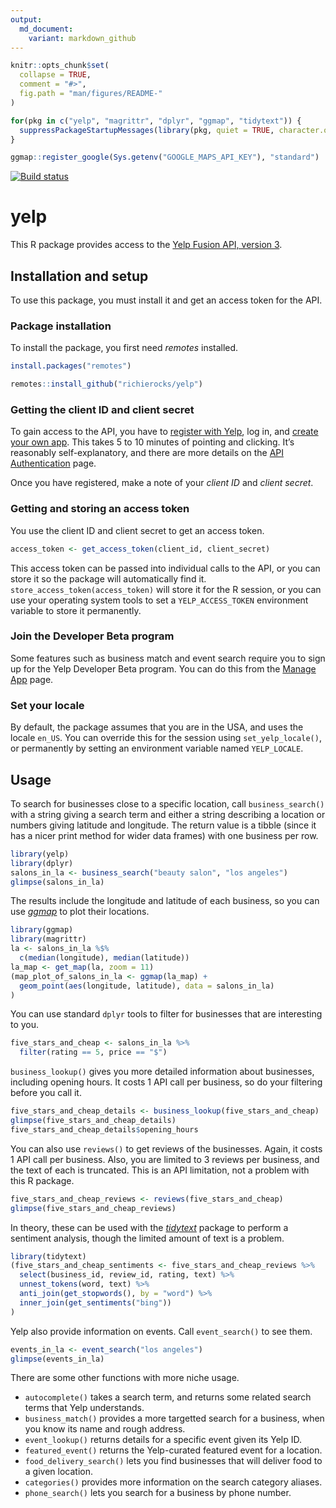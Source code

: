 ```yaml
---
output:
  md_document:
    variant: markdown_github
---
```


<!-- README.md is generated from README.Rmd. Please edit that file -->

```r
knitr::opts_chunk$set(
  collapse = TRUE,
  comment = "#>",
  fig.path = "man/figures/README-"
)
```

```r
for(pkg in c("yelp", "magrittr", "dplyr", "ggmap", "tidytext")) {
  suppressPackageStartupMessages(library(pkg, quiet = TRUE, character.only = TRUE))
}
```

```r
ggmap::register_google(Sys.getenv("GOOGLE_MAPS_API_KEY"), "standard")
```

[![Build status](https://ci.appveyor.com/api/projects/status/2jv8csk42679foc4?svg=true)](https://ci.appveyor.com/project/richierocks/yelp)


# yelp

This R package provides access to the [Yelp Fusion API, version 3](https://www.yelp.com/developers/documentation/v3).

## Installation and setup

To use this package, you must install it and get an access token for the API.

### Package installation

To install the package, you first need *remotes* installed.

```r
install.packages("remotes")
```

```r
remotes::install_github("richierocks/yelp")
```

### Getting the client ID and client secret

To gain access to the API, you have to [register with Yelp](https://www.yelp.com/signup), log in, and [create your own app](https://www.yelp.com/developers/v3/manage_app). This takes 5 to 10 minutes of pointing and clicking. It's reasonably self-explanatory, and there are more details on the [API Authentication](https://www.yelp.com/developers/documentation/v3/authentication) page.

Once you have registered, make a note of your *client ID* and *client secret*.

### Getting and storing an access token

You use the client ID and client secret to get an access token.

```r
access_token <- get_access_token(client_id, client_secret)
```

This access token can be passed into individual calls to the API, or you can store it so the package will automatically find it. `store_access_token(access_token)` will store it for the R session, or you can use your operating system tools to set a `YELP_ACCESS_TOKEN` environment variable to store it permanently.

### Join the Developer Beta program

Some features such as business match and event search require you to sign up for the Yelp Developer Beta program. You can do this from the [Manage App](https://www.yelp.com/developers/v3/manage_app) page.

### Set your locale

By default, the package assumes that you are in the USA, and uses the locale `en_US`. You can override this for the session using `set_yelp_locale()`, or permanently by setting an environment variable named `YELP_LOCALE`.

## Usage

To search for businesses close to a specific location, call `business_search()` with a string giving a search term and either a string describing a location or numbers giving latitude and longitude.  The return value is a tibble (since it has a nicer print method for wider data frames) with one business per row.


```r
library(yelp)
library(dplyr)
salons_in_la <- business_search("beauty salon", "los angeles")
glimpse(salons_in_la)
```

The results include the longitude and latitude of each business, so you can use [*ggmap*](https://cran.r-project.org/web/packages/ggmap) to plot their locations.

```r
library(ggmap)
library(magrittr)
la <- salons_in_la %$%
  c(median(longitude), median(latitude))
la_map <- get_map(la, zoom = 11)
(map_plot_of_salons_in_la <- ggmap(la_map) + 
  geom_point(aes(longitude, latitude), data = salons_in_la)
)
```

<!--

![Map of Los Angeles, with businesses marked as points.](man/figures/README-ggmap-1.png)
-->

You can use standard `dplyr` tools to filter for businesses that are interesting to you.


```r
five_stars_and_cheap <- salons_in_la %>% 
  filter(rating == 5, price == "$") 
```

`business_lookup()` gives you more detailed information about businesses, including opening hours. It costs 1 API call per business, so do your
filtering before you call it.

```r
five_stars_and_cheap_details <- business_lookup(five_stars_and_cheap)
glimpse(five_stars_and_cheap_details)
five_stars_and_cheap_details$opening_hours
```

You can also use `reviews()` to get reviews of the businesses. Again, it costs
1 API call per business. Also, you are limited to 3 reviews per business, and
the text of each is truncated. This is an API limitation, not a problem with 
this R package.

```r
five_stars_and_cheap_reviews <- reviews(five_stars_and_cheap)
glimpse(five_stars_and_cheap_reviews)
```

In theory, these can be used with the [*tidytext*](https://cran.r-project.org/web/packages/tidytext) package to perform a sentiment analysis, though the limited amount of text is a problem.

```r
library(tidytext)
(five_stars_and_cheap_sentiments <- five_stars_and_cheap_reviews %>% 
  select(business_id, review_id, rating, text) %>% 
  unnest_tokens(word, text) %>% 
  anti_join(get_stopwords(), by = "word") %>% 
  inner_join(get_sentiments("bing"))
)
```

Yelp also provide information on events. Call `event_search()` to see them.

```r
events_in_la <- event_search("los angeles")
glimpse(events_in_la)
```

There are some other functions with more niche usage. 

- `autocomplete()` takes a search term, and returns some related search terms that Yelp understands.
- `business_match()` provides a more targetted search for a business, when you know its name and rough address.
- `event_lookup()` returns details for a specific event given its Yelp ID.
- `featured_event()` returns the Yelp-curated featured event for a location.
- `food_delivery_search()` lets you find businesses that will deliver food to a given location.
- `categories()` provides more information on the search category aliases.
- `phone_search()` lets you search for a business by phone number. 

